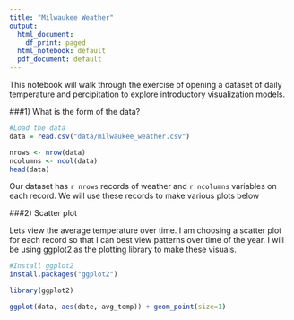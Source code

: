```yaml
---
title: "Milwaukee Weather"
output:
  html_document:
    df_print: paged
  html_notebook: default
  pdf_document: default
---
```


This notebook will walk through the exercise of opening a dataset of daily temperature and percipitation to explore introductory visualization models.


###1) What is the form of the data?

```r
#Load the data
data = read.csv("data/milwaukee_weather.csv")

nrows <- nrow(data)
ncolumns <- ncol(data)
head(data)
```

Our dataset has `r nrows` records of weather and `r ncolumns` variables on each record. We will use these records to make various plots below

###2) Scatter plot

Lets view the average temperature over time. I am choosing a scatter plot for each record so that I can best view patterns over time of the year. I will be using ggplot2 as the plotting library to make these visuals.

```r
#Install ggplot2
install.packages("ggplot2")

```

```r
library(ggplot2)

ggplot(data, aes(date, avg_temp)) + geom_point(size=1)


```